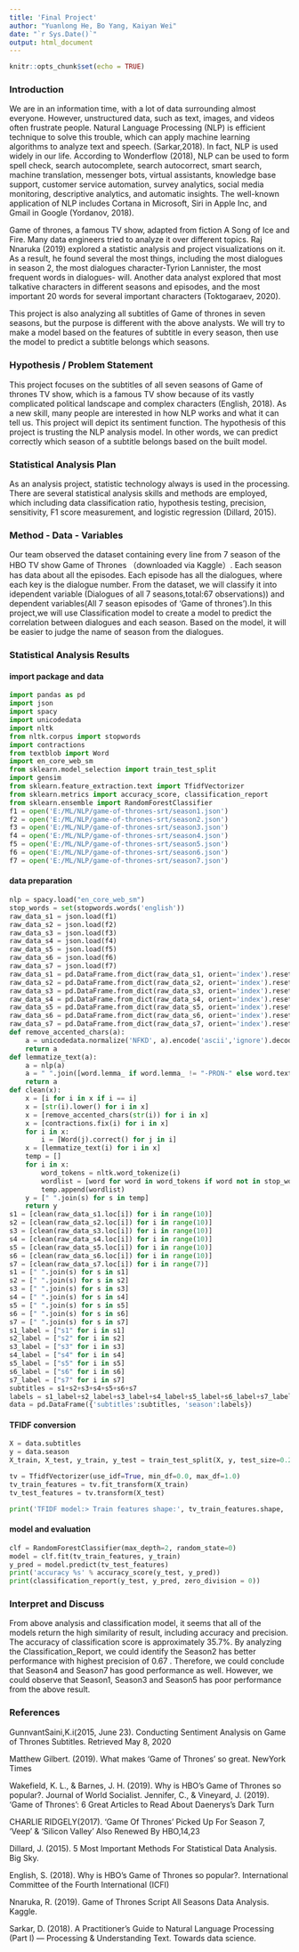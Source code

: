---
title: 'Final Project'
author: "Yuanlong He, Bo Yang, Kaiyan Wei"
date: "`r Sys.Date()`"
output: html_document
---

```{r setup, include=FALSE}
knitr::opts_chunk$set(echo = TRUE)
```

### Introduction

We are in an information time, with a lot of data surrounding almost everyone. However, unstructured data, such as text, images, and videos often frustrate people. Natural Language Processing (NLP) is efficient technique to solve this trouble, which can apply machine learning algorithms to analyze text and speech. (Sarkar,2018). In fact, NLP is used widely in our life. According to Wonderflow (2018), NLP can be used to form spell check, search autocomplete, search autocorrect, smart search, machine translation, messenger bots, virtual assistants, knowledge base support, customer service automation, survey analytics, social media monitoring, descriptive analytics, and automatic insights. The well-known application of NLP includes Cortana in Microsoft, Siri in Apple Inc, and Gmail in Google (Yordanov, 2018).

Game of thrones, a famous TV show, adapted from fiction A Song of Ice and Fire. Many data engineers tried to analyze it over different topics. Raj Nnaruka (2019) explored a statistic analysis and project visualizations on it. As a result, he found several the most things, including the most dialogues in season 2, the most dialogues character-Tyrion Lannister, the most frequent words in dialogues- will. Another data analyst explored that most talkative characters in different seasons and episodes, and the most important 20 words for several important characters (Toktogaraev, 2020).

This project is also analyzing all subtitles of Game of thrones in seven seasons, but the purpose is different with the above analysts. We will try to make a model based on the features of subtitle in every season, then use the model to predict a subtitle belongs which seasons.  

### Hypothesis / Problem Statement

This project focuses on the subtitles of all seven seasons of Game of thrones TV show, which is a famous TV show because of its vastly complicated political landscape and complex characters (English, 2018). 
As a new skill, many people are interested in how NLP works and what it can tell us. This project will depict its sentiment function. 
The hypothesis of this project is trusting the NLP analysis model. In other words, we can predict correctly which season of a subtitle belongs based on the built model.   

### Statistical Analysis Plan

As an analysis project, statistic technology always is used in the processing. There are several statistical analysis skills and methods are employed, which including data classification ratio, hypothesis testing, precision, sensitivity, F1 score measurement, and logistic regression (Dillard, 2015).

### Method - Data - Variables

Our team observed the dataset containing every line from 7 season of the HBO TV show Game of Thrones （downloaded via Kaggle）. Each season has data about all the episodes. Each episode has all the dialogues, where each key is the dialogue number. From the dataset, we will classify it into idependent variable (Dialogues of all 7 seasons,total:67 observations)) and dependent variables(All 7 season episodes of ‘Game of thrones’).In this project,we will use Classification model to create a model to predict the correlation between dialogues and each season. Based on the model, it will be easier to judge the name of season from the dialogues.

### Statistical Analysis Results

#### import package and data
```{python}
import pandas as pd
import json
import spacy
import unicodedata
import nltk
from nltk.corpus import stopwords
import contractions
from textblob import Word
import en_core_web_sm
from sklearn.model_selection import train_test_split
import gensim
from sklearn.feature_extraction.text import TfidfVectorizer
from sklearn.metrics import accuracy_score, classification_report
from sklearn.ensemble import RandomForestClassifier
f1 = open('E:/ML/NLP/game-of-thrones-srt/season1.json')
f2 = open('E:/ML/NLP/game-of-thrones-srt/season2.json')
f3 = open('E:/ML/NLP/game-of-thrones-srt/season3.json')
f4 = open('E:/ML/NLP/game-of-thrones-srt/season4.json')
f5 = open('E:/ML/NLP/game-of-thrones-srt/season5.json')
f6 = open('E:/ML/NLP/game-of-thrones-srt/season6.json')
f7 = open('E:/ML/NLP/game-of-thrones-srt/season7.json')
```

#### data preparation
```{python}
nlp = spacy.load("en_core_web_sm")
stop_words = set(stopwords.words('english'))
raw_data_s1 = json.load(f1)
raw_data_s2 = json.load(f2)
raw_data_s3 = json.load(f3)
raw_data_s4 = json.load(f4)
raw_data_s5 = json.load(f5)
raw_data_s6 = json.load(f6)
raw_data_s7 = json.load(f7)
raw_data_s1 = pd.DataFrame.from_dict(raw_data_s1, orient='index').reset_index(drop = True)
raw_data_s2 = pd.DataFrame.from_dict(raw_data_s2, orient='index').reset_index(drop = True)
raw_data_s3 = pd.DataFrame.from_dict(raw_data_s3, orient='index').reset_index(drop = True)
raw_data_s4 = pd.DataFrame.from_dict(raw_data_s4, orient='index').reset_index(drop = True)
raw_data_s5 = pd.DataFrame.from_dict(raw_data_s5, orient='index').reset_index(drop = True)
raw_data_s6 = pd.DataFrame.from_dict(raw_data_s6, orient='index').reset_index(drop = True)
raw_data_s7 = pd.DataFrame.from_dict(raw_data_s7, orient='index').reset_index(drop = True)
def remove_accented_chars(a):
    a = unicodedata.normalize('NFKD', a).encode('ascii','ignore').decode('utf-8','igore')
    return a
def lemmatize_text(a):
    a = nlp(a)
    a = " ".join([word.lemma_ if word.lemma_ != "-PRON-" else word.text for word in a])
    return a
def clean(x):
    x = [i for i in x if i == i] 
    x = [str(i).lower() for i in x]
    x = [remove_accented_chars(str(i)) for i in x]
    x = [contractions.fix(i) for i in x]
    for i in x:
        i = [Word(j).correct() for j in i]
    x = [lemmatize_text(i) for i in x]
    temp = []
    for i in x:
        word_tokens = nltk.word_tokenize(i)
        wordlist = [word for word in word_tokens if word not in stop_words]
        temp.append(wordlist)
    y = [" ".join(s) for s in temp]
    return y
s1 = [clean(raw_data_s1.loc[i]) for i in range(10)]
s2 = [clean(raw_data_s2.loc[i]) for i in range(10)]
s3 = [clean(raw_data_s3.loc[i]) for i in range(10)]
s4 = [clean(raw_data_s4.loc[i]) for i in range(10)]
s5 = [clean(raw_data_s5.loc[i]) for i in range(10)]
s6 = [clean(raw_data_s6.loc[i]) for i in range(10)]
s7 = [clean(raw_data_s7.loc[i]) for i in range(7)]
s1 = [" ".join(s) for s in s1]
s2 = [" ".join(s) for s in s2]
s3 = [" ".join(s) for s in s3]
s4 = [" ".join(s) for s in s4]
s5 = [" ".join(s) for s in s5]
s6 = [" ".join(s) for s in s6]
s7 = [" ".join(s) for s in s7]
s1_label = ["s1" for i in s1]
s2_label = ["s2" for i in s2]
s3_label = ["s3" for i in s3]
s4_label = ["s4" for i in s4]
s5_label = ["s5" for i in s5]
s6_label = ["s6" for i in s6]
s7_label = ["s7" for i in s7]
subtitles = s1+s2+s3+s4+s5+s6+s7
labels = s1_label+s2_label+s3_label+s4_label+s5_label+s6_label+s7_label
data = pd.DataFrame({'subtitles':subtitles, 'season':labels})
```
#### TFIDF conversion
```{python}
X = data.subtitles
y = data.season
X_train, X_test, y_train, y_test = train_test_split(X, y, test_size=0.20, random_state=42)

tv = TfidfVectorizer(use_idf=True, min_df=0.0, max_df=1.0)
tv_train_features = tv.fit_transform(X_train)
tv_test_features = tv.transform(X_test)

print('TFIDF model:> Train features shape:', tv_train_features.shape, ' Test features shape:', tv_test_features.shape)
```
#### model and evaluation
```{python}
clf = RandomForestClassifier(max_depth=2, random_state=0)
model = clf.fit(tv_train_features, y_train)
y_pred = model.predict(tv_test_features)
print('accuracy %s' % accuracy_score(y_test, y_pred))
print(classification_report(y_test, y_pred, zero_division = 0))
```

### Interpret and Discuss

From above analysis and classification model, it seems that all of the models return the high similarity of result, including accuracy and precision. The accuracy of classification score is approximately 35.7%. By analyzing the Classification_Report, we could identify the Season2 has better performance with highest precision of 0.67 .  Therefore, we could conclude that Season4 and Season7 has good performance as well. However, we could observe that Season1, Season3 and Season5 has poor performance from the above result. 

### References

GunnvantSaini,K.i(2015, June 23). Conducting Sentiment Analysis on Game of Thrones Subtitles. Retrieved May 8, 2020

Matthew Gilbert. (2019). What makes ‘Game of Thrones’ so great. NewYork Times

Wakefield, K. L., & Barnes, J. H. (2019). Why is HBO’s Game of Thrones so popular?. Journal of World Socialist.
Jennifer, C., & Vineyard, J. (2019). ‘Game of Thrones’: 6 Great Articles to Read About Daenerys’s Dark Turn

CHARLIE RIDGELY(2017). ‘Game Of Thrones’ Picked Up For Season 7, ‘Veep’ & ‘Silicon Valley’ Also Renewed By HBO,14,23


Dillard, J. (2015). 5 Most Important Methods For Statistical Data Analysis. Big Sky.

English, S. (2018). Why is HBO’s Game of Thrones so popular?. International Committee of the Fourth International (ICFI)

Nnaruka, R. (2019). Game of Thrones Script All Seasons Data Analysis. Kaggle.


Sarkar, D. (2018). A Practitioner's Guide to Natural Language Processing (Part I) — Processing & Understanding Text. Towards data science.